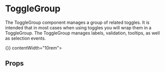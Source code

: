 
<Meta title="Components|Toggles/ToggleGroup" component={ToggleGroup} />

# ToggleGroup

The ToggleGroup component manages a group of related toggles. It is intended that in most cases when using toggles you will
wrap them in a ToggleGroup. The ToggleGroup manages labels, validation, tooltips, as well as selection events.

<Preview>
  <Story name="togglegroup">
    <ToggleGroup label="ToggleGroup demo" name="togglegroup" handleToggle={() => {}} contentWidth="10rem">
      <TextToggle value="1" id="1" title="One" />
      <TextToggle value="2" id="2"  title="Two" />
      <TextToggle value="3" title="Three" />
    </ToggleGroup>
  </Story>
</Preview>

## Props
<Props of={ToggleGroup} />

